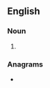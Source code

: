 ==English==

===Noun===
{{head|en|noun form}}

# {{plural of|bittern|lang=en}}

===Anagrams===
* {{anagrams|en|a=beinrstt|Bittners}}